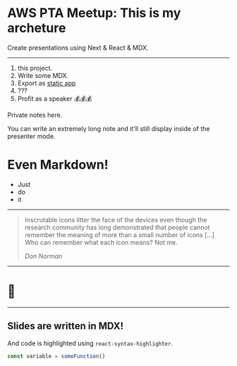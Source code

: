 <SlidePage>
    
<Cover>

# AWS PTA Meetup: This is my archeture

Create presentations using Next & React & MDX.

</Cover>

---

1.  this project.
1.  Write some MDX.
1.  Export as [static app](https://nextjs.org/docs/advanced-features/static-html-export)
1.  ???
1.  Profit as a speaker 💰💰💰

<SpeakerNotes>
    
Private notes here.

You can write an extremely long note and it'll still display inside of the presenter mode.

# Even Markdown!

- Just
- do
- it

</SpeakerNotes>

---

> Inscrutable icons litter the face of the devices even though the research
> community has long demonstrated that people cannot remember the meaning of
> more than a small number of icons […] Who can remember what each icon
> means? Not me.
>
> <cite>Don Norman</cite>

---

# 🤫

---

## Slides are written in MDX!

And code is highlighted using `react-syntax-highlighter`.

```js
const variable = someFunction()
```

</SlidePage>
